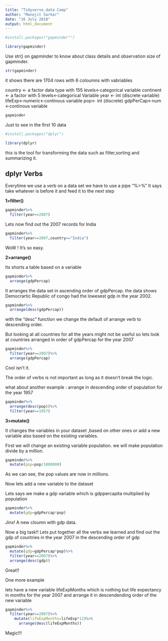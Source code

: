 ```yaml
---
title: "Tidyverse_data Camp"
author: "Manojit Sarkar"
date: "16 July 2018"
output: html_document
---
```


```r
#install.packages("gapminder"")
```
```r
library(gapminder)

```

Use str() on gapminder to know about class details and observation size of gapminder.

```r
str(gapminder)
```
 it shows there are 1704 rows with 6 coloumns
 with vabriables 
 
 country <- a factor data type with 155 levels<-categorical variable
 continent <- a factor with 5 levels<-categorical Variable
 year <- int (discrete variable)
 lifeExp<-numeric<-continous variable
 pop<- int (discrete)
 gdpPerCap<-num <-continous variable
 
```r
gapminder
```
 Just to see in the first 10 data
 
 
```r
#install.packages("dplyr")
```
```r
library(dplyr)
```
 
this is the tool for transforming the data such as filter,sorting and summarizing it.

## dplyr Verbs

Everytime we use a verb on a data set we have to use a pipe "%>%"
It says take whatever is before it and feed it to the next step

<B>1>filter() </B>

```r
gapminder%>%
  filter(year==2007)
```

Lets now find out the 2007 records for India

```r
gapminder%>%
  filter(year==2007,country=="India")
```

WoW ! It's so easy.

<B>2>arrange()</B>

Its shorts a table based on a variable

```r
gapminder%>%
  arrange(gdpPercap)
```

It arranges the data set in ascending order of gdpPercap. the data shows Democrartic Republic of congo had the lowesest gdp in the year 2002.

```r
gapminder%>%
  arrange(desc(gdpPercap))
```

with the "desc" function we change the default of arrange verb to descending order.

But looking at all countries for all the years might not be useful so lets look at countries arranged in order of gdpPercap for the year 2007

```r
gapminder%>%
  filter(year==2007)%>%
  arrange(gdpPercap)
```

Cool isn't it.

The order of verbs is not important as long as it doesn't break the logic.

what about another example : arrange in descending order of population for the year 1957

```r
gapminder%>%
  arrange(desc(pop))%>%
  filter(year==1957)
```

<B>3>mutate()</B>

It changes the variables in your dataset ,based on other ones or add a new variable also based on the existing variables.

First we will change an existing variable population. we will make population divide by a million.


```r
gapminder%>%
  mutate(pop=pop/1000000)
```

As we can see, the pop values are now in millions.


Now lets add a new variable to the dataset

Lets says we make a gdp variable which is gdppercapita multiplied by population

```r
gapminder%>%
  mutate(gdp=gdpPercap*pop)
```


Jinx! A new cloumn with gdp data. 

Now a big task!! Lets put together all the verbs we learned and find out the gdp of countries in the year 2007 in the descending order of gdp


```r
gapminder%>%
  mutate(gdp=gdpPercap*pop)%>%
  filter(year==2007)%>%
  arrange(desc(gdp))
```

Great!!

One more example

lets have a new variable lifeExpMonths which is nothing but life expectancy in months for the year 2007 and arrange it in descendending order of the new variable 

```r
gapminder%>%
  filter(year==2007)%>%
    mutate(lifeExpMonths=lifeExp*12)%>%
      arrange(desc(lifeExpMonths))
```

Magic!!!



